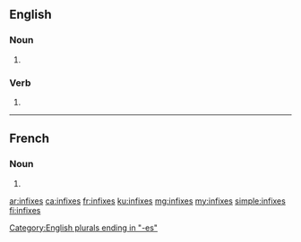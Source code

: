 ==English==

===Noun===
{{head|en|plural}}

# {{plural of|infix|lang=en}}

[[Category:English plurals ending in "-es"]]

===Verb===
{{head|en|verb form}}

# {{en-third-person singular of|infix|lang=en}}

----

==French==

===Noun===
{{head|fr|plural|g=m}}

# {{plural of|infixe|lang=fr}}

[[ar:infixes]]
[[ca:infixes]]
[[fr:infixes]]
[[ku:infixes]]
[[mg:infixes]]
[[my:infixes]]
[[simple:infixes]]
[[fi:infixes]]
